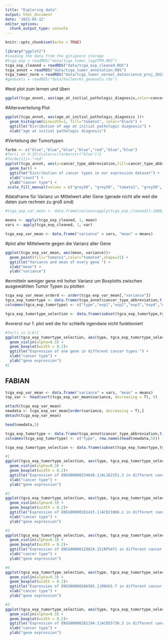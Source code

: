 ```yaml
---
title: "Exploring data"
output: html_document
date: '2022-05-12'
editor_options: 
  chunk_output_type: console
---
```


```r
knitr::opts_chunk$set(echo = TRUE)
```

```r
library("ggplot2")
#loading the data from the gitignore storage
#tcga_exp = readRDS("data/tcga_tumor_log2TPM.RDS")
tcga_exp_cleaned = readRDS("data/tcga_exp_cleaned.RDS")
tcga_annot = readRDS("data/tcga_tumor_annotation.RDS")
tcga_tumor_norm = readRDS("data/tcga_tumor_normal_datascience_proj_2022.RDS")
#genesets = readRDS("data/hallmarks_genesets.rds")
```
#test plot zum lernen und üben
```r
ggplot(tcga_annot, aes(age_at_initial_pathologic_diagnosis,color=cancer_type_abbreviation ))+ geom_histogram(binwidth=3, fill="#AFFFFF")

```
#Altersverteilung Plot
```r
ggplot(tcga_annot, aes(age_at_initial_pathologic_diagnosis ))+ 
  geom_histogram(binwidth=1, fill="tomato1", color="black") + 
  ggtitle("Disribution of age at initial pathologic diagnosis") +
  xlab("age at initial pathologic diagnosis") 

```

#Verteilung der Tumortypen
```r
farbe <- c("blue","blue","blue","blue","red","blue","blue")
#for(i in 0:33){color=c(farbe+str("blue"))}
#farbe[11]<-"red"
ggplot(tcga_annot, aes(y=cancer_type_abbreviation,fill=cancer_type_abbreviation))+ 
  geom_bar() + 
  ggtitle("Distribution of cancer types in our expression dataset") +
  xlab("count") +
  ylab("cancer type") +
 scale_fill_manual(values = c("grey50", "grey50", "tomato1", "grey50", "grey50", "grey50", "grey50", "grey50", "grey50", "grey50", "grey50", "tomato1", "grey50", "grey50", "grey50", "grey50", "tomato1", "grey50", "grey50", "grey50", "grey50", "grey50", "tomato4", "grey50", "grey50", "grey50", "grey50", "grey50", "tomato1", "grey50", "grey50", "grey50", "grey50"))

```


#dataframe für Varianz un Mittelwert aller Gene (gerade nicht alle weil die daten zum rechnen zu groß sind)
```r
#tcga_exp_var_mean <- data.frame(varianz=apply(tcga_exp_cleaned[1:1000,],1,var),mittelwert=apply(tcga_exp_cleaned[1:1000,],1,mean))

```

```r
means <- apply(tcga_exp_cleaned, 1, mean)
vars <- apply(tcga_exp_cleaned, 1, var)

tcga_exp_var_mean <- data.frame("variance" = vars, "mean" = means)
```


#plot aller Mittelwerte gegen die Varianz aller Gene
```r
ggplot(tcga_exp_var_mean, aes(mean, variance))+ 
  geom_point(fill="tomato1",color="tomato4",shape=21) +
  ggtitle("Variance and mean of every gene ") +
  xlab("mean") +
  ylab("variance")
```


#ermitteln weniger gene mit hoher Varianz um Boxplotts zwischen ausgewählten Tumor Typen zu plotten
```r
tcga_exp_var_mean_orderd <- order(tcga_exp_var_mean[,"variance"])
tgca_exp_tumortype <- data.frame(tcga_annot$cancer_type_abbreviation,t(tcga_exp_cleaned[tcga_exp_var_mean_orderd[1:5],]))
colnames(tgca_exp_tumortype) <- c("type","exp1","exp2","exp3","exp4","exp5")

tgca_exp_tumortype_selection <- data.frame(subset(tgca_exp_tumortype,type=="BRCA" |type=="KIRC" |type=="LUAD" |type=="PRAD" |type=="THCA"))

```

#vorerst nur 1. plot weil die for schleife irgendwie nicht funktioniert
```r
#for(i in 2:6){
ggplot(tgca_exp_tumortype_selection, aes(type, tgca_exp_tumortype_selection[,3],fill=type))+ 
  geom_violin(alpha=0.3) + 
  geom_boxplot(width = 0.2)+
  ggtitle("Expression of one gene in different cancer types ") +
  xlab("cancer type") +
  ylab("gene expression") 
#}
```


## FABIAN

```r
tcga_exp_var_mean <- data.frame("variance" = vars, "mean" = means)
top_var <- head(sort(tcga_exp_var_mean$variance, decreasing = T), 5)

attach(tcga_exp_var_mean)
newdata <- tcga_exp_var_mean[order(variance, decreasing = T),]
detach(tcga_exp_var_mean)

head(newdata,5)

tcga_exp_tumortype <- data.frame(tcga_annot$cancer_type_abbreviation,t(tcga_exp_cleaned[top_var,]))
colnames(tcga_exp_tumortype) <- c("type", row.names(head(newdata,5)))

tcga_exp_tumortype_selection <- data.frame(subset(tcga_exp_tumortype,type=="BRCA" |type=="KIRC" |type=="LUAD" |type=="PRAD" |type=="THCA"))

#1
ggplot(tgca_exp_tumortype_selection, aes(type, tgca_exp_tumortype_selection[,2],fill=type))+ 
  geom_violin(alpha=0.3) + 
  geom_boxplot(width = 0.2)+
  ggtitle("Expression of ENSG00000234648.1|AL162151.3 in different cancer types ") +
  xlab("cancer type") +
  ylab("gene expression") 

#2
ggplot(tgca_exp_tumortype_selection, aes(type, tgca_exp_tumortype_selection[,3],fill=type))+ 
  geom_violin(alpha=0.3) + 
  geom_boxplot(width = 0.2)+
  ggtitle("Expression of ENSG00000281415.1|AC021066.1 in different cancer types ") +
  xlab("cancer type") +
  ylab("gene expression") 

#3
ggplot(tgca_exp_tumortype_selection, aes(type, tgca_exp_tumortype_selection[,4],fill=type))+ 
  geom_violin(alpha=0.3) + 
  geom_boxplot(width = 0.2)+
  ggtitle("Expression of ENSG00000129824.15|RPS4Y1 in different cancer types ") +
  xlab("cancer type") +
  ylab("gene expression") 

#4
ggplot(tgca_exp_tumortype_selection, aes(type, tgca_exp_tumortype_selection[,5],fill=type))+ 
  geom_violin(alpha=0.3) + 
  geom_boxplot(width = 0.2)+
  ggtitle("Expression of ENSG00000206585.1|RNVU1-7 in different cancer types ") +
  xlab("cancer type") +
  ylab("gene expression") 

#5
ggplot(tgca_exp_tumortype_selection, aes(type, tgca_exp_tumortype_selection[,6],fill=type))+ 
  geom_violin(alpha=0.3) + 
  geom_boxplot(width = 0.2)+
  ggtitle("Expression of ENSG00000281194.1|AC055736.3 in different cancer types ") +
  xlab("cancer type") +
  ylab("gene expression") 
```